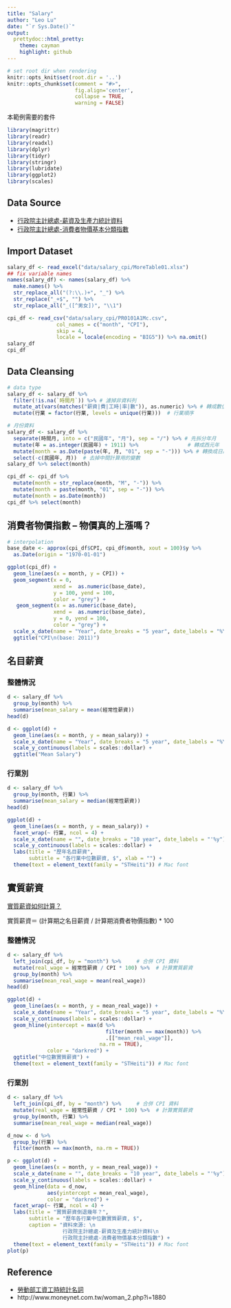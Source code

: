 ```yaml
---
title: "Salary"
author: "Leo Lu"
date: "`r Sys.Date()`"
output:
  prettydoc::html_pretty:
    theme: cayman
    highlight: github
---
```


```r
# set root dir when rendering
knitr::opts_knit$set(root.dir = '..')
knitr::opts_chunk$set(comment = "#>",
                      fig.align='center',
                      collapse = TRUE,
                      warning = FALSE)
```

本範例需要的套件

```r
library(magrittr)
library(readr)
library(readxl)
library(dplyr)
library(tidyr)
library(stringr)
library(lubridate)
library(ggplot2)
library(scales)
```


## Data Source

- [行政院主計總處-薪資及生產力統計資料](http://www.dgbas.gov.tw/ct.asp?xItem=1135&ctNode=3253)
- [行政院主計總處-消費者物價基本分類指數](http://win.dgbas.gov.tw/dgbas03/latestind-pca.asp?i=21)

## Import Dataset

```r
salary_df <- read_excel("data/salary_cpi/MoreTable01.xlsx")
## fix variable names
names(salary_df) <- names(salary_df) %>% 
  make.names() %>% 
  str_replace_all("(?:\\.)+", "_") %>% 
  str_replace("_+$", "") %>% 
  str_replace_all("_([^男女])", "\\1")

cpi_df <- read_csv("data/salary_cpi/PR0101A1Mc.csv", 
                col_names = c("month", "CPI"),
                skip = 4, 
                locale = locale(encoding = "BIG5")) %>% na.omit()
salary_df
cpi_df
```

## Data Cleansing

```r
# data type
salary_df <- salary_df %>% 
  filter(!is.na(`時間月`)) %>% # 濾掉非資料列
  mutate_at(vars(matches("薪資|費|工時|率|數")), as.numeric) %>% # 轉成數值型
  mutate(行業 = factor(行業, levels = unique(行業)))  # 行業順序

# 月份資料
salary_df <- salary_df %>% 
  separate(時間月, into = c("民國年", "月"), sep = "/") %>% # 先拆分年月
  mutate(年 = as.integer(民國年) + 1911) %>%                # 轉成西元年
  mutate(month = as.Date(paste(年, 月, "01", sep = "-"))) %>% # 轉換成日期
  select(-c(民國年, 月))  # 去掉中間計算用的變數
salary_df %>% select(month)

cpi_df <- cpi_df %>% 
  mutate(month = str_replace(month, "M", "-")) %>% 
  mutate(month = paste(month, "01", sep = "-")) %>% 
  mutate(month = as.Date(month))
cpi_df %>% select(month)
```

## 消費者物價指數 -- 物價真的上漲嗎？

```r
# interpolation
base_date <- approx(cpi_df$CPI, cpi_df$month, xout = 100)$y %>% 
  as.Date(origin = "1970-01-01")

ggplot(cpi_df) +
  geom_line(aes(x = month, y = CPI)) +
  geom_segment(x = 0, 
               xend =  as.numeric(base_date), 
               y = 100, yend = 100,
               color = "grey") +
   geom_segment(x = as.numeric(base_date), 
               xend =  as.numeric(base_date), 
               y = 0, yend = 100,
               color = "grey") +
  scale_x_date(name = "Year", date_breaks = "5 year", date_labels = "%Y") +
  ggtitle("CPI\n(base: 2011)")
```



## 名目薪資

### 整體情況

```r
d <- salary_df %>% 
  group_by(month) %>% 
  summarise(mean_salary = mean(經常性薪資))
head(d)

d <- ggplot(d) +
  geom_line(aes(x = month, y = mean_salary)) +
  scale_x_date(name = "Year", date_breaks = "5 year", date_labels = "%Y") +
  scale_y_continuous(labels = scales::dollar) +
  ggtitle("Mean Salary")
```


### 行業別

```r
d <- salary_df %>% 
  group_by(month, 行業) %>% 
  summarise(mean_salary = median(經常性薪資))
head(d)

ggplot(d) +
  geom_line(aes(x = month, y = mean_salary)) +
  facet_wrap(~ 行業, ncol = 4) +
  scale_x_date(name = "", date_breaks = "10 year", date_labels = "'%y") +
  scale_y_continuous(labels = scales::dollar) +
  labs(title = "歷年名目薪資", 
       subtitle = "各行業中位數薪資, $", xlab = "") +
  theme(text = element_text(family = "STHeiti")) # Mac font
```

## 實質薪資

[實質薪資如何計算？](http://www.dgbas.gov.tw/ct.asp?xItem=815&ctNode=2332)

實質薪資＝ (計算期之名目薪資 / 計算期消費者物價指數) * 100

### 整體情況

```r
d <- salary_df %>% 
  left_join(cpi_df, by = "month") %>%     # 合併 CPI 資料
  mutate(real_wage = 經常性薪資 / CPI * 100) %>%  # 計算實質薪資
  group_by(month) %>% 
  summarise(mean_real_wage = mean(real_wage)) 
head(d)

ggplot(d) +
  geom_line(aes(x = month, y = mean_real_wage)) +
  scale_x_date(name = "Year", date_breaks = "5 year", date_labels = "%Y") +
  scale_y_continuous(labels = scales::dollar) +
  geom_hline(yintercept = max(d %>% 
                                filter(month == max(month)) %>% 
                                .[["mean_real_wage"]], 
                              na.rm = TRUE),
             color = "darkred") +
  ggtitle("中位數實質薪資") +
  theme(text = element_text(family = "STHeiti")) # Mac font
```

### 行業別

```r
d <- salary_df %>% 
  left_join(cpi_df, by = "month") %>%     # 合併 CPI 資料
  mutate(real_wage = 經常性薪資 / CPI * 100) %>%  # 計算實質薪資
  group_by(month, 行業) %>% 
  summarise(mean_real_wage = median(real_wage)) 

d_now <- d %>% 
  group_by(行業) %>% 
  filter(month == max(month, na.rm = TRUE))

p <- ggplot(d) +
  geom_line(aes(x = month, y = mean_real_wage)) +
  scale_x_date(name = "", date_breaks = "10 year", date_labels = "'%y") +
  scale_y_continuous(labels = scales::dollar) +
  geom_hline(data = d_now,
             aes(yintercept = mean_real_wage),
             color = "darkred") +
  facet_wrap(~ 行業, ncol = 4) +
  labs(title = "實質薪資倒退幾年？",
       subtitle = "歷年各行業中位數實質薪資, $",
       caption = "資料來源: \n
                  行政院主計總處-薪資及生產力統計資料\n
                  行政院主計總處-消費者物價基本分類指數") +
  theme(text = element_text(family = "STHeiti")) # Mac font
plot(p)
```

## Reference

- [勞動部工資工時統計名詞](http://statdb.mol.gov.tw/html/com/st0302.htm)
- http://www.moneynet.com.tw/woman_2.php?i=1880
